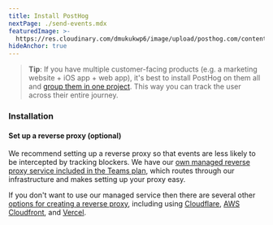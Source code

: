 ```yaml
---
title: Install PostHog
nextPage: ./send-events.mdx
featuredImage: >-
  https://res.cloudinary.com/dmukukwp6/image/upload/posthog.com/contents/docs/getting-started/images/docs-install.png
hideAnchor: true
---
```



> **Tip**: If you have multiple customer-facing products (e.g. a marketing website + iOS app + web app), it's best to install PostHog on them all and [group them in one project](/docs/data/organizations-and-projects). This way you can track the user across their entire journey.

<h3 class="mb-0 mt-6">Installation</h3>


<Install />

#### Set up a reverse proxy (optional)

We recommend setting up a reverse proxy so that events are less likely to be intercepted by tracking blockers. We have our [own managed reverse proxy service included in the Teams plan](/docs/advanced/proxy/managed-reverse-proxy), which routes through our infrastructure and makes setting up your proxy easy. 

If you don't want to use our managed service then there are several other [options for creating a reverse proxy](/docs/advanced/proxy), including using [Cloudflare](/docs/advanced/proxy/cloudflare), [AWS Cloudfront](/docs/advanced/proxy/cloudfront), and [Vercel](/docs/advanced/proxy/vercel). 

